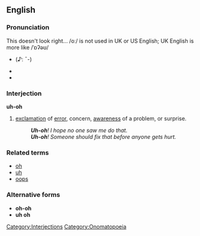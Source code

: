 ==English==

===Pronunciation===
{{rfp}} This doesn't look right... /oː/ is not used in UK or US English; UK English is more like /ˈɒʔəʊ/
*{{IPA|/ˈʌˀː.oː/}} (♪: ˉ-)
*{{audio|en-us-uh-oh.ogg|Audio (US)}}
*{{audio|Uh-oh.ogg|Audio (UK)}}

===Interjection===
'''uh-oh''' 

# [[exclamation]] of [[error]], concern, [[awareness]] of a problem, or surprise.
#: '''''Uh-oh'''!  I hope no one saw me do that.''
#: '''''Uh-oh'''!  Someone should fix that before anyone gets hurt.''

===Related terms===
*[[oh]]
*[[uh]]
*[[oops]]

===Alternative forms===
*'''oh-oh'''
*'''uh oh'''

[[Category:Interjections]]
[[Category:Onomatopoeia]]